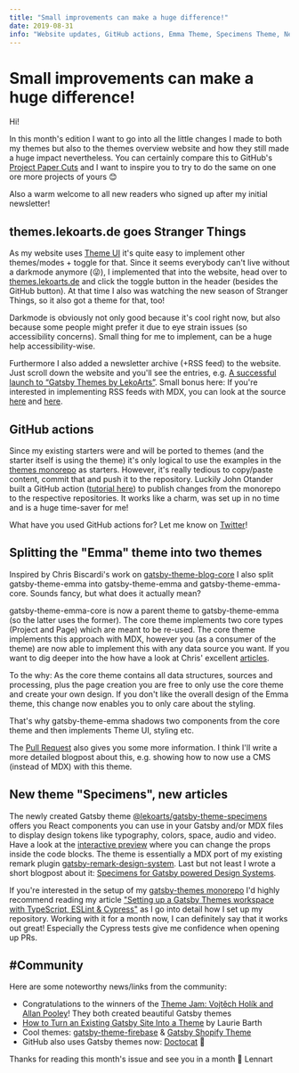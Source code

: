 ```yaml
---
title: "Small improvements can make a huge difference!"
date: 2019-08-31
info: "Website updates, GitHub actions, Emma Theme, Specimens Theme, New Articles"
---
```


# Small improvements can make a huge difference!

Hi!

In this month's edition I want to go into all the little changes I made to both my themes but also to the themes overview website and how they still made a huge impact nevertheless. You can certainly compare this to GitHub's [Project Paper Cuts](http://p.amxe.net/yh7n10br-vzj51eu9-hbw2yz53-grp) and I want to inspire you to try to do the same on one ore more projects of yours 😊

Also a warm welcome to all new readers who signed up after my initial newsletter!

## themes.lekoarts.de goes Stranger Things

As my website uses [Theme UI](http://p.amxe.net/yh7n10br-vzj51eu9-jpq2j31v-dd1) it's quite easy to implement other themes/modes + toggle for that. Since it seems everybody can't live without a darkmode anymore (😜), I implemented that into the website, head over to [themes.lekoarts.de](/) and click the toggle button in the header (besides the GitHub button). At that time I also was watching the new season of Stranger Things, so it also got a theme for that, too!

Darkmode is obviously not only good because it's cool right now, but also because some people might prefer it due to eye strain issues (so accessibility concerns). Small thing for me to implement, can be a huge help accessibility-wise.

Furthermore I also added a newsletter archive (+RSS feed) to the website. Just scroll down the website and you'll see the entries, e.g. [A successful launch to “Gatsby Themes by LekoArts”](/2019-08-02-a-successful-launch-to-gatsby-themes-by-lekoarts/). Small bonus here: If you're interested in implementing RSS feeds with MDX, you can look at the source [here](http://p.amxe.net/yh7n10br-vzj51eu9-uua2rlrm-xsg) and [here](http://p.amxe.net/yh7n10br-vzj51eu9-y6cmq1l3-5sa).

## GitHub actions

Since my existing starters were and will be ported to themes (and the starter itself is using the theme) it's only logical to use the examples in the [themes monorepo](http://p.amxe.net/yh7n10br-vzj51eu9-6qtcmzba-gy) as starters. However, it's really tedious to copy/paste content, commit that and push it to the repository. Luckily John Otander built a GitHub action ([tutorial here](http://p.amxe.net/yh7n10br-vzj51eu9-a0im8ys2-o6h)) to publish changes from the monorepo to the respective repositories. It works like a charm, was set up in no time and is a huge time-saver for me!

What have you used GitHub actions for? Let me know on [Twitter](http://p.amxe.net/yh7n10br-vzj51eu9-azzcvqlj-4pa)!

## Splitting the "Emma" theme into two themes

Inspired by Chris Biscardi's work on [gatsby-theme-blog-core](http://p.amxe.net/yh7n10br-vzj51eu9-fop4yusn-17i0) I also split gatsby-theme-emma into gatsby-theme-emma and gatsby-theme-emma-core. Sounds fancy, but what does it actually mean?

gatsby-theme-emma-core is now a parent theme to gatsby-theme-emma (so the latter uses the former). The core theme implements two core types (Project and Page) which are meant to be re-used. The core theme implements this approach with MDX, however you (as a consumer of the theme) are now able to implement this with any data source you want. If you want to dig deeper into the how have a look at Chris' excellent [articles](http://p.amxe.net/yh7n10br-vzj51eu9-jhtypcc3-quo).

To the why:
As the core theme contains all data structures, sources and processing, plus the page creation you are free to only use the core theme and create your own design. If you don't like the overall design of the Emma theme, this change now enables you to only care about the styling.

That's why gatsby-theme-emma shadows two components from the core theme and then implements Theme UI, styling etc.

The [Pull Request](http://p.amxe.net/yh7n10br-vzj51eu9-mgd8va1y-urn) also gives you some more information. I think I'll write a more detailed blogpost about this, e.g. showing how to now use a CMS (instead of MDX) with this theme.

## New theme "Specimens", new articles

The newly created Gatsby theme [@lekoarts/gatsby-theme-specimens](http://p.amxe.net/yh7n10br-vzj51eu9-os7ewtti-16qw) offers you React components you can use in your Gatsby and/or MDX files to display design tokens like typography, colors, space, audio and video. Have a look at the [interactive preview](http://p.amxe.net/yh7n10br-vzj51eu9-uy855bw2-fth) where you can change the props inside the code blocks. The theme is essentially a MDX port of my existing remark plugin [gatsby-remark-design-system](http://p.amxe.net/yh7n10br-vzj51eu9-w7bjqozr-q6o). Last but not least I wrote a short blogpost about it: [Specimens for Gatsby powered Design Systems](http://p.amxe.net/yh7n10br-vzj51eu9-6ury7sxy-2z7).

If you're interested in the setup of my [gatsby-themes monorepo](http://p.amxe.net/yh7n10br-vzj51eu9-81gy7swi-n7w) I'd highly recommend reading my article ["Setting up a Gatsby Themes workspace with TypeScript, ESLint & Cypress"](http://p.amxe.net/yh7n10br-vzj51eu9-cr4am2nb-itx) as I go into detail how I set up my repository. Working with it for a month now, I can definitely say that it works out great! Especially the Cypress tests give me confidence when opening up PRs.

## #Community

Here are some noteworthy news/links from the community:

- Congratulations to the winners of the [Theme Jam: Vojtěch Holík and Allan Pooley](http://p.amxe.net/yh7n10br-vzj51eu9-hfu5736v-ocd)! They both created beautiful Gatsby themes
- [How to Turn an Existing Gatsby Site Into a Theme](http://p.amxe.net/yh7n10br-vzj51eu9-hylma1mb-lx2) by Laurie Barth
- Cool themes: [gatsby-theme-firebase](http://p.amxe.net/yh7n10br-vzj51eu9-ofdtq5nq-15qj) & [Gatsby Shopify Theme](http://p.amxe.net/yh7n10br-vzj51eu9-os7diyjq-11up)
- GitHub also uses Gatsby themes now: [Doctocat](http://p.amxe.net/yh7n10br-vzj51eu9-v267dfxu-12jm) 🎉

Thanks for reading this month's issue and see you in a month 👏
Lennart
